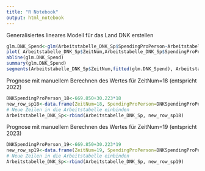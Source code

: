 ```yaml
---
title: "R Notebook"
output: html_notebook
---
```

Generalisiertes lineares Modell für das Land DNK erstellen
```r
glm.DNK_Spend<-glm(Arbeitstabelle_DNK_Sp$SpendingProPerson~Arbeitstabelle_DNK_Sp$ZeitNum)
plot( Arbeitstabelle_DNK_Sp$ZeitNum,Arbeitstabelle_DNK_Sp$SpendingProPerson)
abline(glm.DNK_Spend)
summary(glm.DNK_Spend)
segments(Arbeitstabelle_DNK_Sp$ZeitNum,fitted(glm.DNK_Spend), Arbeitstabelle_DNK_Sp$ZeitNum,Arbeitstabelle_DNK_Sp$SpendingProPerson)
```
Prognose mit manuellem Berechnen des Wertes für ZeitNum=18 (entspricht 2022)
```r
DNKSpendingProPerson_18<-669.850+30.223*18
new_row_sp18<-data.frame(ZeitNum=18, SpendingProPerson=DNKSpendingProPerson_18)
# Neue Zeilen in die Arbeitstabelle einbinden
Arbeitstabelle_DNK_Sp<-rbind(Arbeitstabelle_DNK_Sp, new_row_sp18)
```
Prognose mit manuellem Berechnen des Wertes für ZeitNum=19 (entspricht 2023)
```r
DNKSpendingProPerson_19<-669.850+30.223*19
new_row_sp19<-data.frame(ZeitNum=19, SpendingProPerson=DNKSpendingProPerson_19)
# Neue Zeilen in die Arbeitstabelle einbinden
Arbeitstabelle_DNK_Sp<-rbind(Arbeitstabelle_DNK_Sp, new_row_sp19)
```
